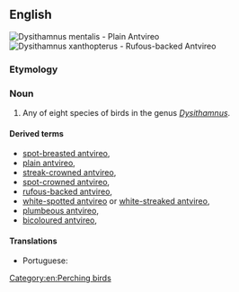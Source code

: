 ==English==
[[File:Dysithamnus mentalis - Plain Antvireo (male).JPG|thumb|Dysithamnus mentalis - Plain Antvireo]]
[[File:Dysithamnus xanthopterus - Rufous-backed Antvireo.jpg|thumb|Dysithamnus xanthopterus - Rufous-backed Antvireo]]
{{wikipedia}}
{{wikispecies|Dysithamnus}}
===Etymology===
{{compound|ant|vireo|lang=en}}

===Noun===
{{en-noun}}

# Any of eight species of birds in the genus ''[[Dysithamnus]]''.

====Derived terms====
* [[spot-breasted antvireo]], {{taxlink|Dysithamnus stictothorax|species|noshow=1}}
* [[plain antvireo]], {{taxlink|Dysithamnus mentalis|species|noshow=1}}
* [[streak-crowned antvireo]], {{taxlink|Dysithamnus striaticeps|species|noshow=1}}
* [[spot-crowned antvireo]], {{taxlink|Dysithamnus puncticeps|species|noshow=1}}
* [[rufous-backed antvireo]], {{taxlink|Dysithamnus xanthopterus|species|noshow=1}}
* [[white-spotted antvireo]] or [[white-streaked antvireo]], {{taxlink|Dysithamnus leucostictus|species|noshow=1}}
* [[plumbeous antvireo]], {{taxlink|Dysithamnus plumbeus|species|noshow=1}}
* [[bicoloured antvireo]], {{taxlink|Dysithamnus occidentalis|species|noshow=1}}

====Translations====
{{trans-top|any bird in the genus ''Dysithamnus''}}
* Portuguese: {{t|pt|choquinha|f}}
{{trans-mid}}
{{trans-bottom}}

[[Category:en:Perching birds]]